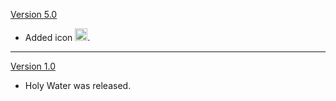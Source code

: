 {{Change History/Header}}
[[Version 5.0]]
* Added icon [[File:Icon Special Effect.png|20px]].
----
[[Version 1.0]]
* Holy Water was released.
